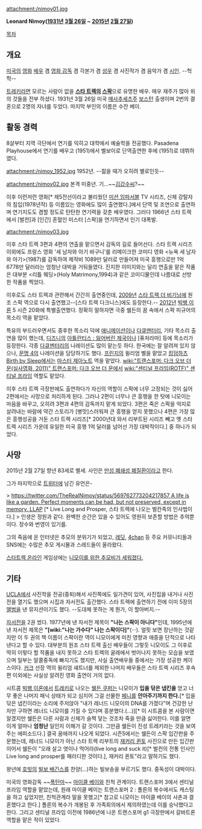 attachment:/nimoy01.jpg

'''Leonard Nimoy([[1931년]] [[3월 26일]] ~ [[2015년]] [[2월 27일]])'''

[[목차]]
== 개요 ==
[[미국]]의 [[영화]] [[배우]] 겸 [[영화 감독]] 겸 각본가 겸 [[성우]] 겸 사진작가 겸 음악가 겸 [[시인]]. --헉헉--

[[트레키]]라면 모르는 사람이 없을 '''[[스타 트렉]]의 [[스팍]]'''으로 유명한 배우. 매우 재주가 많아 위의 것들을 전부 하셨다. 1931년 3월 26일 미국 [[매사추세츠]]주 [[보스턴]] 출생이며 2번의 결혼으로 2명의 자녀를 두었다. 마지막 부인의 이름은 수잔 베이. 

== 활동 경력 ==
8살부터 지역 극단에서 연기를 익히고 대학에서 예술학을 전공했다. Pasadena Playhouse에서 연기를 배우고 <Rhubarb>(1951)에서 벨보이로 단역출연한 후에 <Queen for a Day>(1951)로 데뷔하였다. 

attachment:/nimoy_1952.jpg
1952년. --젊을 때가 오히려 별로인듯--

attachment:/nimoy02.jpg
본격 미중년. 기…~~[[김갑수]]씨?~~

이후 이런저런 영화[* 제5전선이라고 불리웠던 [[미션 임파서블]] TV 시리즈, 신체 강탈자의 침입(1978년작) 등 이름있는 영화에도 많이 출연했다.]에서 단역 및 조연으로 출연하며 연기지도도 겸할 정도로 탄탄한 연기력을 갖춘 배우였다. 그러다 1966년 스타 트렉에서 [벌컨]과 [인간] 혼혈인 미스터 [스팍]을 연기하면서 인기 대폭발.

attachment:/nimoy03.jpg

이후 스타 트렉 3편과 4편의 연출을 맡으면서 감독의 길로 들어선다. 스타 트렉 시리즈 이외에도 프랑스 영화 '세 남자와 아기 바구니'를 리메이크한 코미디 영화 <뉴욕 세 남자와 아기>(1987)를 감독하여 제작비 1089만 달러로 만들어져 미국 흥행으로만 1억 6778만 달러라는 엄청난 대박을 거둬들였다. 진지한 이미지와는 달리 연출을 맡은 작품은 대부분 <리틀 웨딩>(Holy Matrimony,1994)과 같은 코미디물인데 나름대로 선방한 작품을 찍었다. 

이후로도 스타 트렉과 관련해서 간간히 출연중인데, [[2009년]] [[스타 트렉 더 비기닝]]에 원조 스팍 역으로 다시 출연했고--[스타 트렉 다크니스]에도 등장한다.-- [[2012년]] [[빅뱅 이론]] 5 시즌 20화에 특별출연했다. 정확히 말하자면 극중 쉘든의 꿈 속에서 스팍 피규어의 목소리 역을 맡았다. 

특유의 부드러우면서도 중후한 목소리 덕에 [[애니메이션]]이나 [[다큐멘터리]], 기타 목소리 출연을 많이 했는데, [[디즈니]]의 [[아틀란티스 : 잃어버린 제국]]이나 [퓨처라마] 등에 목소리가 등장한다. 각종 [[다큐멘터리]]의 나레이션도 많이 맡는듯 하다. 한국에는 잘 알려져 있지 않으나, [[문명 4]]의 나레이션을 담당하기도 했다. [[프린지]]의 윌리엄 벨을 맡았고 [[킹덤하츠 Birth by Sleep]]에서는 [[마스터 제아노트]] 역을 맡았다. [[wiki:"트랜스포머: 다크 오브 더 문(실사영화, 2011)" 트랜스포머: 다크 오브 더 문]]에서 [[wiki:"센티널 프라임(ROTF)" 센티널 프라임]] 역할도 맡았다.

이후 스타 트렉 극장판에도 출연하다가 자신의 역할이 스팍에 너무 고정되는 것이 싫어 2편에서는 사망으로 처리하게 된다. 그러나 2편이 너무나 큰 흥행을 한 탓에 니모이는 마음을 바꾸고, 오히려 3편과 4편의 감독까지 맡게 되었다. 3편은 죽은 스팍을 억지로 살려내는 바람에 약간 스토리가 [병맛]스러워져 큰 흥행을 얻지 못했으나 4편은 가장 많은 흥행성공을 거둔 스타 트렉 시리즈[* 2000년대 와서 리부트된 시리즈 빼고 옛 스타트렉 시리즈 가운데 유일한 미국 흥행 1억 달러를 넘어선 가장 대박작이다.] 중 하나가 되었다.
== 사망 ==
2015년 2월 27일 향년 83세로 별세. 사인은 [[만성 폐쇄성 폐질환]]이라고 한다. 

그가 마지막으로 [[트위터]]에 남긴 유언은- 

> [[https://twitter.com/TheRealNimoy/status/569762773204217857 A life is like a garden. Perfect moments can be had, but not preserved, except in memory.  LLAP]] [* Live Long and Prosper, 스타 트렉에 나오는 벌칸족의 인사법이다.]
> 인생은 정원과 같다. 완벽한 순간은 있을 수 있어도 영원히 보존할 방법은 추억뿐이다. 장수와 번영이 있기를. 

그의 죽음에 온 인터넷은 추모의 분위기가 되었고, [[레딧]], [[4chan]] 등 주요 커뮤니티들과 SNS에는 수많은 추모 게시물과 스레드들이 올라왔다. 

[[스타트렉 온라인]] 게임상에는 [http://www.gamespot.com/articles/star-trek-online-honors-leonard-nimoy-with-in-game/1100-6425597/ 니모이를 위한 추모비가 세워졌다.]
== 기타 ==
[[UCLA]]에서 사진학을 전공(중퇴)해서 사진쪽에도 일가견이 있어, 사진집을 내거나 사진전을 열기도 했으며 시집과 자서전도 출간했다. 스타 트렉에 출연하기 전에 이미 5장의 [[앨범]]을 낸 뮤지션이기도 했다. --도대체 못하는 게 뭔가, 이 할아버지.--

[[자서전]]을 2권 썼다. 1977년에 낸 자서전 제목이 '''"나는 스팍이 아니다"'''인데, 1995년에 낸 자서전 제목은 '''"[wiki:"나는 가수다" 나는 스팍이다]"'''(···). 얼핏 보면 장난하는 것같지만 이 두 권의 책 이름이 스팍이란 역이 니모이에게 미친 영향과 애증을 단적으로 나타낸다고 할 수 있다. 대부분의 원조 스타 트렉 출신 배우들이 그렇듯 니모이도 그 이후로 딱히 이렇다 할 작품을 내지 못하고 스타 트렉의 굴레에서 벗어나지 못하는 모습을 보였으며 일부는 알콜중독에 빠지기도 했지만, 사실 출연배우들 중에서는 가장 성공한 케이스이다. [[커크]] 선장 역의 윌리엄 섀트너를 제외한 나머지 배우들은 스타 트렉 시리즈 후속편 이외에는 사실상 알려진 영화 출연이 거의 없다.

시트콤 [[빅뱅 이론]]에서 [[트레키]]로 나오는 [[쉘든 쿠퍼]]는 니모이가 '''입을 닦은 냅킨을''' 얻고 너무 좋은 나머지 패닉 상태가 되고 심지어 그걸 선물한 [[페니]]를 '''안아주기까지 한다.'''[* 입을 닦은 냅킨이라는 소리에 주저앉아 "내가 레너드 니모이의 DNA를 가졌다"며 건강한 난자만 구하면 레너드 니모이를 가질 수 있다며 흥분했다.(...)][* 이 시트콤을 본 사람이면 알겠지만 쉘든은 다른 사람과 신체가 슬쩍 닿는 것조차 죽을 만큼 싫어한다. 이를 알면 이게 얼마나 '''엄청난''' 일인지 이해가 갈 것이다. 그만큼 쉘든이 진성 트레키라는 것을 보여주는 에피소드다.] 결국 꿈에까지 나오게 되었다. 시즌5에서는 쉘든이 스팍 입간판을 주문했는데, 레너드 니모이가 아닌 스타 트렉 리부트의 [[재커리 퀸토]] 사진으로 만든 입간판이어서 쉘든이 "오래 살고 엿이나 먹어라(live long and suck it)[* 벌컨의 전통 인사인 Live long and prosper를 패러디한 것이다.], 재커리 퀸토"라고 말하기도 했다.

{{{#!html
<iframe width="420" height="315" src="http://www.youtube.com/embed/AGF5ROpjRAU" frameborder="0" allowfullscreen></iframe>
}}}
왕년에 [[호빗]]의 [[빌보 배긴스]]를 찬양(...)하는 빌보송을 부르기도 했다. 중독성이 대박이다.

미국의 영화감독 ~~[[폭탄마]]~~ [[마이클 베이]]와 친척 관계이다. 트랜스포머 3에서 센티널 프라임 역할을 맡았는데, 원래 마이클 베이는 트랜스포머 2 : 폴른의 복수에서도 캐스팅을 하고 싶었지만, 친척관계라 말을 못했고[* 참고로 니모이는 마이클 베이의 사촌과 결혼했다고 한다.] 폴른의 복수가 개봉된 후 가족회의에서 제의하였는데 이를 승낙했다고 한다. 그리고 센티널 프라임 이전에 1986년에 나온 트랜스포머 g1 극장판에서 갈바트론 역할을 맡은 적이 있었다.
